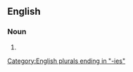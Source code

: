 ==English==

===Noun===
{{head|en|noun form}}

# {{plural of|sissy|lang=en}}

[[Category:English plurals ending in "-ies"]]